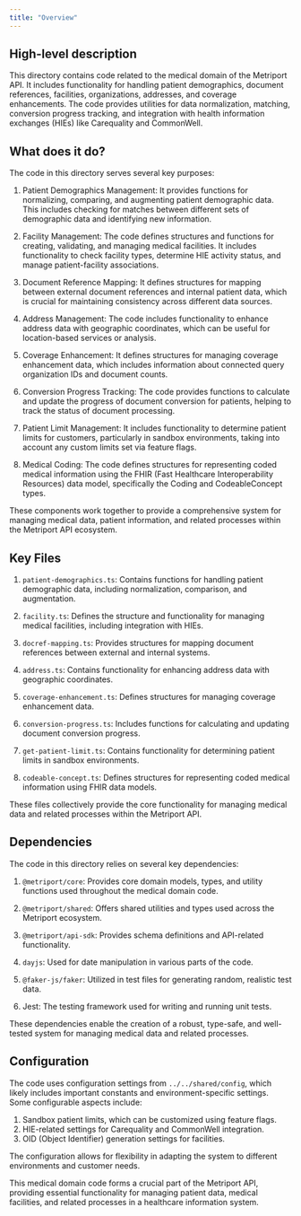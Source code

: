 ```yaml
---
title: "Overview"
---
```


## High-level description
This directory contains code related to the medical domain of the Metriport API. It includes functionality for handling patient demographics, document references, facilities, organizations, addresses, and coverage enhancements. The code provides utilities for data normalization, matching, conversion progress tracking, and integration with health information exchanges (HIEs) like Carequality and CommonWell.

## What does it do?
The code in this directory serves several key purposes:

1. Patient Demographics Management: It provides functions for normalizing, comparing, and augmenting patient demographic data. This includes checking for matches between different sets of demographic data and identifying new information.

2. Facility Management: The code defines structures and functions for creating, validating, and managing medical facilities. It includes functionality to check facility types, determine HIE activity status, and manage patient-facility associations.

3. Document Reference Mapping: It defines structures for mapping between external document references and internal patient data, which is crucial for maintaining consistency across different data sources.

4. Address Management: The code includes functionality to enhance address data with geographic coordinates, which can be useful for location-based services or analysis.

5. Coverage Enhancement: It defines structures for managing coverage enhancement data, which includes information about connected query organization IDs and document counts.

6. Conversion Progress Tracking: The code provides functions to calculate and update the progress of document conversion for patients, helping to track the status of document processing.

7. Patient Limit Management: It includes functionality to determine patient limits for customers, particularly in sandbox environments, taking into account any custom limits set via feature flags.

8. Medical Coding: The code defines structures for representing coded medical information using the FHIR (Fast Healthcare Interoperability Resources) data model, specifically the Coding and CodeableConcept types.

These components work together to provide a comprehensive system for managing medical data, patient information, and related processes within the Metriport API ecosystem.

## Key Files

1. `patient-demographics.ts`: Contains functions for handling patient demographic data, including normalization, comparison, and augmentation.

2. `facility.ts`: Defines the structure and functionality for managing medical facilities, including integration with HIEs.

3. `docref-mapping.ts`: Provides structures for mapping document references between external and internal systems.

4. `address.ts`: Contains functionality for enhancing address data with geographic coordinates.

5. `coverage-enhancement.ts`: Defines structures for managing coverage enhancement data.

6. `conversion-progress.ts`: Includes functions for calculating and updating document conversion progress.

7. `get-patient-limit.ts`: Contains functionality for determining patient limits in sandbox environments.

8. `codeable-concept.ts`: Defines structures for representing coded medical information using FHIR data models.

These files collectively provide the core functionality for managing medical data and related processes within the Metriport API.

## Dependencies
The code in this directory relies on several key dependencies:

1. `@metriport/core`: Provides core domain models, types, and utility functions used throughout the medical domain code.

2. `@metriport/shared`: Offers shared utilities and types used across the Metriport ecosystem.

3. `@metriport/api-sdk`: Provides schema definitions and API-related functionality.

4. `dayjs`: Used for date manipulation in various parts of the code.

5. `@faker-js/faker`: Utilized in test files for generating random, realistic test data.

6. Jest: The testing framework used for writing and running unit tests.

These dependencies enable the creation of a robust, type-safe, and well-tested system for managing medical data and related processes.

## Configuration
The code uses configuration settings from `../../shared/config`, which likely includes important constants and environment-specific settings. Some configurable aspects include:

1. Sandbox patient limits, which can be customized using feature flags.
2. HIE-related settings for Carequality and CommonWell integration.
3. OID (Object Identifier) generation settings for facilities.

The configuration allows for flexibility in adapting the system to different environments and customer needs.

This medical domain code forms a crucial part of the Metriport API, providing essential functionality for managing patient data, medical facilities, and related processes in a healthcare information system.